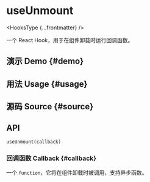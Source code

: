# useUnmount


<HooksType {...frontmatter} />

一个 React Hook，用于在组件卸载时运行回调函数。

## 演示 Demo \{#demo}


<App />

## 用法 Usage \{#usage}



## 源码 Source \{#source}


<Source />

## API

```tsx
useUnmount(callback)
```

### 回调函数 Callback \{#callback}

一个 `function`，它将在组件卸载时被调用，支持异步函数。
